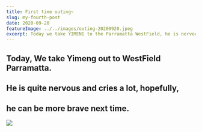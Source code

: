 ```yaml
---
title: First time outing~
slug: my-fourth-post
date: 2020-09-20
featureImage: ../../images/outing-20200920.jpeg
excerpt: Today we take YIMENG to the Parramatta WestField, he is nervous but curious~
---
```


## Today, We take Yimeng out to WestField Parramatta.

## He is quite nervous and cries a lot, hopefully,

## he can be more brave next time.

![](../../images/outing-20200920.jpeg)
